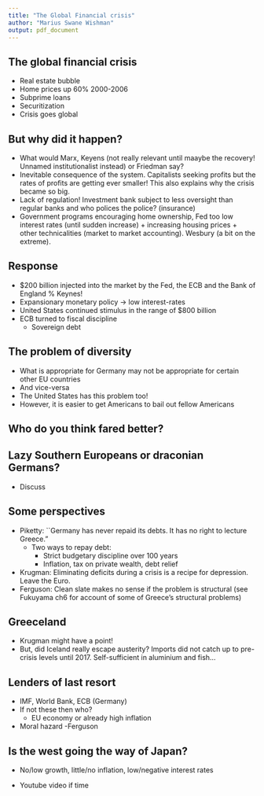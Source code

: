 ```yaml
---
title: "The Global Financial crisis"
author: "Marius Swane Wishman"
output: pdf_document
---
```


The global financial crisis
---------------------------

- Real estate bubble
- Home prices up 60% 2000-2006
- Subprime loans
- Securitization
- Crisis goes global

But why did it happen?
----------------------

- What would Marx, Keyens (not really relevant until maaybe the recovery!
  Unnamed institutionalist instead)  or Friedman say?
- Inevitable consequence of the system. Capitalists seeking profits but the
  rates of profits are getting ever smaller! This also explains why the crisis
  became so big.
- Lack of regulation! Investment bank subject to less oversight than regular
  banks and who polices the police? (insurance)
- Government programs encouraging home ownership, Fed too low interest rates
  (until sudden increase) + increasing housing prices + other technicalities
  (market to market accounting). Wesbury (a bit on the extreme).

Response
--------

- $200 billion injected into the market by the Fed, the ECB and the Bank of
  England % Keynes!
- Expansionary monetary policy $\rightarrow$ low interest-rates
- United States continued stimulus in the range of \$800 billion 
- ECB turned to fiscal discipline
	- Sovereign debt

The problem of diversity
------------------------

- What is appropriate for Germany may not be appropriate for certain other EU
  countries
- And vice-versa
- The United States has this problem too!
- However, it is easier to get Americans to bail out fellow Americans

Who do you think fared better?
------------------------------

Lazy Southern Europeans or draconian Germans?
---------------------------------------------

- Discuss

Some perspectives
-----------------

- Piketty: ``Germany has never repaid its debts. It has no right to lecture
  Greece."
	- Two ways to repay debt:
		- Strict budgetary discipline over 100 years
		- Inflation, tax on private wealth, debt relief
- Krugman: Eliminating deficits during a crisis is a recipe for depression.
  Leave the Euro.
- Ferguson: Clean slate makes no sense if the problem is structural (see
  Fukuyama ch6 for account of some of Greece's structural problems)

Greeceland
----------

- Krugman might have a point!
- But, did Iceland really escape austerity? Imports did not catch up to
  pre-crisis levels until 2017. Self-sufficient in aluminium and fish...

Lenders of last resort
----------------------

- IMF, World Bank, ECB (Germany)
- If not these then who? 
  	- EU economy or already high inflation
- Moral hazard 
  	-Ferguson

Is the west going the way of Japan?
-----------------------------------

- No/low growth, little/no inflation, low/negative interest rates

- Youtube video if time

